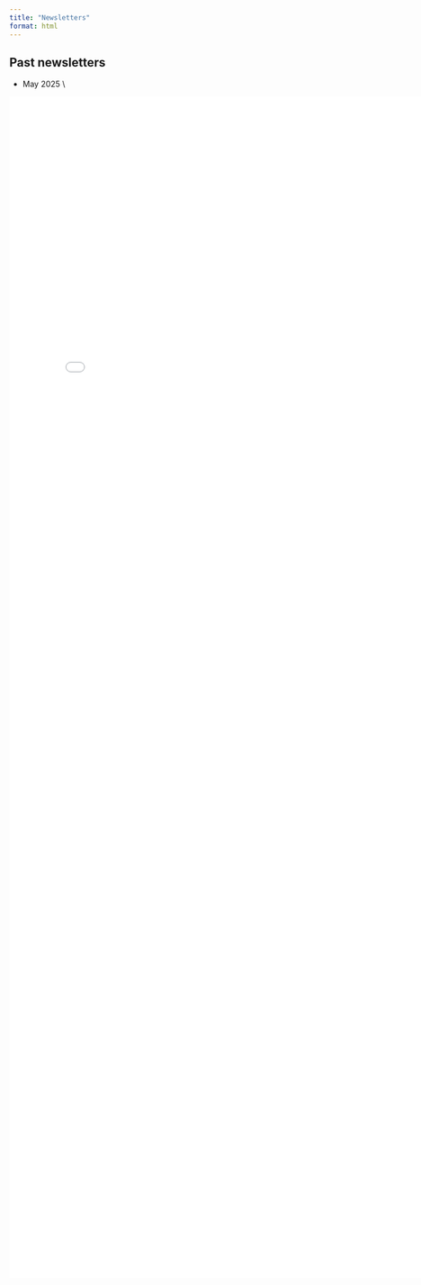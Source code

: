 ```yaml
---
title: "Newsletters"
format: html
---
```


## Past newsletters

-   May 2025 \\

<embed src="newsletters/May_2025.pdf" width="800px" height="2100px" />
